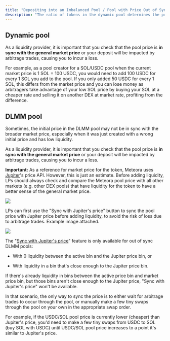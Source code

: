 ```yaml
---
title: "Depositing into an Imbalanced Pool / Pool with Price Out of Sync"
description: "The ratio of tokens in the dynamic pool determines the price of the tokens in the pool."
---
```


## Dynamic pool

As a liquidity provider, it is important that you check that the pool price is **in sync with the general market price** or your deposit will be impacted by arbitrage trades, causing you to incur a loss.

For example, as a pool creator for a SOL/USDC pool when the current market price is 1 SOL = 100 USDC, you would need to add 100 USDC for every 1 SOL you add to the pool. If you only added 50 USDC for every 1 SOL, this differs from the market price and you can lose money as arbitragers take advantage of your low SOL price by buying your SOL at a cheaper rate and selling it on another DEX at market rate, profiting from the difference.

## DLMM pool

Sometimes, the initial price in the DLMM pool may not be in sync with the broader market price, especially when it was just created with a wrong initial price and has low liquidity.

As a liquidity provider, it is important that you check that the pool price is **in sync with the general market price** or your deposit will be impacted by arbitrage trades, causing you to incur a loss.

**Important:** As a reference for market price for the token, Meteora uses [Jupiter](https://jup.ag/)'s price API. However, this is just an estimate. Before adding liquidity, LPs should always check and compare the Meteora pool price with all other markets (e.g. other DEX pools) that have liquidity for the token to have a better sense of the general market price.

<Frame>
  <img src="/images/security-and-risks/image-1.png" />
</Frame>

LPs can first use the "Sync with Jupiter's price" button to sync the pool price with Jupiter price before adding liquidity, to avoid the risk of loss due to arbitrage trades. Example image attached.

<Frame>
  <img src="/images/security-and-risks/image-2.png" />
</Frame>

The "[Sync with Jupiter's price](https://x.com/MeteoraAG/status/1788392736959373452)" feature is only available for out of sync DLMM pools:

* With 0 liquidity between the active bin and the Jupiter price bin, or

* With liquidity in a bin that's close enough to the Jupiter price bin.

If there's already liquidity in bins between the active price bin and market price bin, but those bins aren't close enough to the Jupiter price, "Sync with Jupiter's price" won't be available.

In that scenario, the only way to sync the price is to either wait for arbitrage trades to occur through the pool, or manually make a few tiny swaps through the pool on your own in the appropriate swap order.

For example, if the USDC/SOL pool price is currently lower (cheaper) than Jupiter's price, you'd need to make a few tiny swaps from USDC to SOL (buy SOL with USDC) until USDC/SOL pool price increases to a point it's similar to Jupiter's price.

